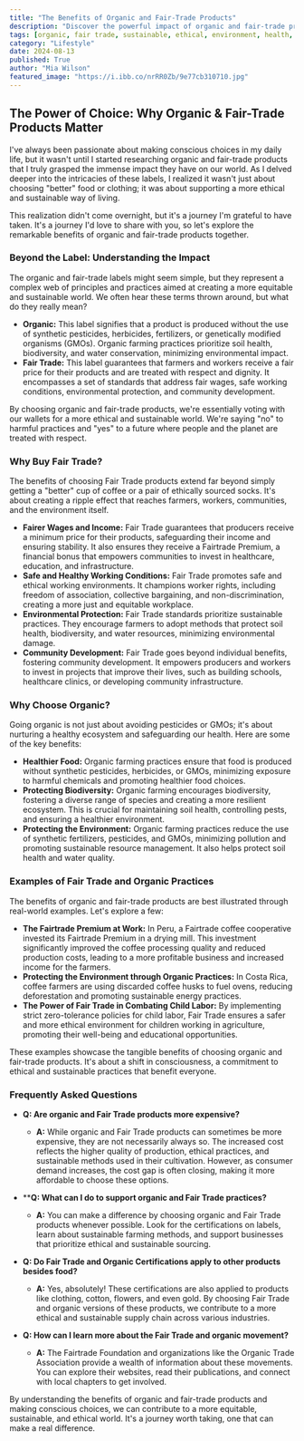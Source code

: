 ```yaml
---
title: "The Benefits of Organic and Fair-Trade Products"
description: "Discover the powerful impact of organic and fair-trade products. Learn how these choices benefit farmers, workers, the environment, and your health. Explore the ethical and sustainable practices behind these labels and why they matter for a better future."
tags: [organic, fair trade, sustainable, ethical, environment, health, farmers, workers, community, consumerism, conscious choices, eco-friendly, responsible sourcing]
category: "Lifestyle"
date: 2024-08-13
published: True
author: "Mia Wilson"
featured_image: "https://i.ibb.co/nrRR0Zb/9e77cb310710.jpg"
---
```


## The Power of Choice: Why Organic & Fair-Trade Products Matter

I've always been passionate about making conscious choices in my daily life, but it wasn't until I started researching organic and fair-trade products that I truly grasped the immense impact they have on our world. As I delved deeper into the intricacies of these labels, I realized it wasn't just about choosing "better" food or clothing; it was about supporting a more ethical and sustainable way of living. 

This realization didn't come overnight, but it's a journey I'm grateful to have taken. It's a journey I'd love to share with you, so let's explore the remarkable benefits of organic and fair-trade products together.

### **Beyond the Label: Understanding the Impact**

The organic and fair-trade labels might seem simple, but they represent a complex web of principles and practices aimed at creating a more equitable and sustainable world. We often hear these terms thrown around, but what do they really mean?

* **Organic:** This label signifies that a product is produced without the use of synthetic pesticides, herbicides, fertilizers, or genetically modified organisms (GMOs). Organic farming practices prioritize soil health, biodiversity, and water conservation, minimizing environmental impact.
* **Fair Trade:** This label guarantees that farmers and workers receive a fair price for their products and are treated with respect and dignity. It encompasses a set of standards that address fair wages, safe working conditions, environmental protection, and community development.

By choosing organic and fair-trade products, we're essentially voting with our wallets for a more ethical and sustainable world.  We're saying "no" to harmful practices and "yes" to a future where people and the planet are treated with respect.

### **Why Buy Fair Trade?**

The benefits of choosing Fair Trade products extend far beyond simply getting a "better" cup of coffee or a pair of ethically sourced socks. It's about creating a ripple effect that reaches farmers, workers, communities, and the environment itself.

* **Fairer Wages and Income:** Fair Trade guarantees that producers receive a minimum price for their products, safeguarding their income and ensuring stability. It also ensures they receive a Fairtrade Premium, a financial bonus that empowers communities to invest in healthcare, education, and infrastructure.
* **Safe and Healthy Working Conditions:**  Fair Trade promotes safe and ethical working environments. It champions worker rights, including freedom of association, collective bargaining, and non-discrimination, creating a more just and equitable workplace.
* **Environmental Protection:**  Fair Trade standards prioritize sustainable practices. They encourage farmers to adopt methods that protect soil health, biodiversity, and water resources, minimizing environmental damage.
* **Community Development:** Fair Trade goes beyond individual benefits, fostering community development.  It empowers producers and workers to invest in projects that improve their lives, such as building schools, healthcare clinics, or developing community infrastructure.

### **Why Choose Organic?**

Going organic is not just about avoiding pesticides or GMOs; it's about nurturing a healthy ecosystem and safeguarding our health. Here are some of the key benefits:

* **Healthier Food:**  Organic farming practices ensure that food is produced without synthetic pesticides, herbicides, or GMOs, minimizing exposure to harmful chemicals and promoting healthier food choices.
* **Protecting Biodiversity:** Organic farming encourages biodiversity, fostering a diverse range of species and creating a more resilient ecosystem. This is crucial for maintaining soil health, controlling pests, and ensuring a healthier environment.
* **Protecting the Environment:** Organic farming practices reduce the use of synthetic fertilizers, pesticides, and GMOs, minimizing pollution and promoting sustainable resource management. It also helps protect soil health and water quality.

### **Examples of Fair Trade and Organic Practices**

The benefits of organic and fair-trade products are best illustrated through real-world examples. Let's explore a few:

* **The Fairtrade Premium at Work:**  In Peru, a Fairtrade coffee cooperative invested its Fairtrade Premium in a drying mill. This investment significantly improved the coffee processing quality and reduced production costs, leading to a more profitable business and increased income for the farmers.
* **Protecting the Environment through Organic Practices:**  In Costa Rica, coffee farmers are using discarded coffee husks to fuel ovens, reducing deforestation and promoting sustainable energy practices. 
* **The Power of Fair Trade in Combating Child Labor:**  By implementing strict zero-tolerance policies for child labor, Fair Trade ensures a safer and more ethical environment for children working in agriculture, promoting their well-being and educational opportunities.

These examples showcase the tangible benefits of choosing organic and fair-trade products. It's about a shift in consciousness, a commitment to ethical and sustainable practices that benefit everyone.

### **Frequently Asked Questions**

* **Q: Are organic and Fair Trade products more expensive?** 

    * **A:** While organic and Fair Trade products can sometimes be more expensive, they are not necessarily always so.  The increased cost reflects the higher quality of production, ethical practices, and sustainable methods used in their cultivation. However, as consumer demand increases, the cost gap is often closing, making it more affordable to choose these options.

* ****Q:  What can I do to support organic and Fair Trade practices?**

    * **A:**  You can make a difference by choosing organic and Fair Trade products whenever possible.  Look for the certifications on labels, learn about sustainable farming methods, and support businesses that prioritize ethical and sustainable sourcing. 

* **Q:  Do Fair Trade and Organic Certifications apply to other products besides food?**

    * **A:** Yes, absolutely!  These certifications are also applied to products like clothing, cotton, flowers, and even gold. By choosing Fair Trade and organic versions of these products, we contribute to a more ethical and sustainable supply chain across various industries.

* **Q: How can I learn more about the Fair Trade and organic movement?**

    * **A:**  The Fairtrade Foundation and organizations like the Organic Trade Association provide a wealth of information about these movements. You can explore their websites, read their publications, and connect with local chapters to get involved.

By understanding the benefits of organic and fair-trade products and making conscious choices, we can contribute to a more equitable, sustainable, and ethical world. It's a journey worth taking, one that can make a real difference.
